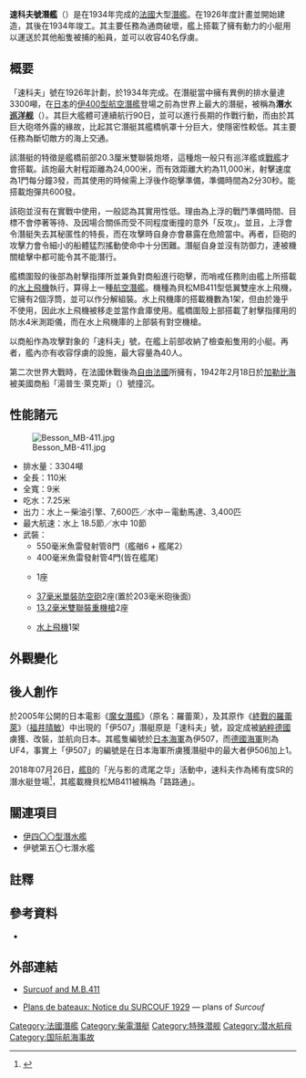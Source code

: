 {{noteTA
|G1=Shipname
|T=zh-cn:絮库夫号潜艇;zh-hant:速科夫號潛艦;
|1=zh-cn:絮库夫;zh-hant:速科夫;
}}
{{軍艦模板
|圖片= [[File:Surcouf_FRA.jpg|300px]]
|照片說明= 1935年的速科夫
|圖片2= 
|照片說明2= 
|名稱= 速科夫 [[File:Civil_and_Naval_Ensign_of_France.svg|30px]] [[File:Naval_Jack_of_Free_France.svg|30px]]<br />{{lang|fr|Surcouf}}
|名稱2= 
|艦種= [[潛艦|潛艦]]
|艦級= 
|製造=
|下訂= 1927年12月
|動工= 
|下水= 1929年10月18日
|服役= 1934年5月9日
|退役= 
|結局= 1942年2月18日沉沒
|除籍= 1943年12月6日
|狀態=
|排水= 3250噸（水上）<br />4304噸（水中）
|標準= 
|基準= 
|滿載= 
|長度= 110米
|闊度= 9米
|吃水= 7.25米
|飛行= 
|極速= 18.5節（水上）<br />10節（水中）
|鍋爐=
|引擎= 蘇爾壽<!--->Sulzer<--->柴油引擎（水上、2座2軸）<br />電動馬達（水中）
|出力= 7,600匹（水上）<br />3,400匹（水中）
|續航= 水上：10,000浬（10節）<br />水上：6,800浬（13.5節）<br />水中：70浬（4.5節）<br />水中：60浬（5節）
|潛行= 80米
|乘員= 8+110人
|裝甲= 
|艦載機= 貝松MB411水上飛機1架
|裝備= 55厘米魚雷發射管8門<br />（艦艏4 + 艦尾4）<br />40厘米魚雷發射管4門<br />20.3厘米雙聯裝炮1座<br />37毫米3聯裝機關炮2座<br />13.2毫米雙聯裝機關槍2座
|其它=
}}
'''速科夫號潛艦'''（'''{{lang|fr|Surcouf}}'''）是在1934年完成的[[法國|法國]]大型[[潛艦|潛艦]]。在1926年度計畫並開始建造，其後在1934年竣工。其主要任務為通商破壞，艦上搭載了擁有動力的小艇用以運送於其他船隻被捕的船員，並可以收容40名俘虜。

== 概要 ==
「速科夫」號在1926年計劃，於1934年完成。在潛艇當中擁有異例的排水量達3300噸，在[[日本|日本]]的[[伊四〇〇型潛艦|伊400型]][[航空潛艦|航空潛艦]]登場之前為世界上最大的潛艇，被稱為'''潛水[[巡洋舰|巡洋舰]]'''（'''{{lang|en|underwater cruiser}}'''）。其巨大艦體可連續航行90日，並可以進行長期的作戰行動，而由於其巨大砲塔外露的緣故，比起其它潛艇其艦橋帆罩十分巨大，使隱密性較低。其主要任務為斷切敵方的海上交通。

該潛艇的特徵是艦橋前部20.3厘米雙聯裝炮塔，這種炮一般只有巡洋艦或[[戰艦|戰艦]]才會搭載。該炮最大射程距離為24,000米，而有效距離大約為11,000米，射擊速度為1門每分鐘3發，而其使用的時候需上浮後作砲擊準備，準備時間為2分30秒。能搭載炮彈共600發。

該砲並沒有在實戰中使用，一般認為其實用性低。理由為上浮的戰鬥準備時間、目標不會停著等待、及因場合關係而受不同程度衝撞的意外「反攻」。並且，上浮會令潛艇失去其秘匿性的特長，而在攻擊時自身亦會暴露在危險當中。再者，巨砲的攻擊力會令細小的船體猛烈搖動使命中十分困難。潛艇自身並沒有防御力，連被機關槍擊中都可能令其不能潛行。

艦橋圍殼的後部為射擊指揮所並兼負對商船進行砲擊，而哨戒任務則由艦上所搭載的[[水上飛機|水上飛機]]執行，算得上一種[[航空潛艦|航空潛艦]]。機種為貝松MB411型低翼雙座水上飛機，它擁有2個浮筒，並可以作分解組裝。水上飛機庫的搭載機數為1架，但由於幾乎不使用，因此水上飛機被移走並當作倉庫使用。艦橋圍殼上部搭載了射擊指揮用的防水4米測距儀，而在水上飛機庫的上部裝有對空機槍。

以商船作為攻擊對象的「速科夫」號，在艦上前部收納了檢查船隻用的小艇。再者，艦內亦有收容俘虜的設施，最大容量為40人。

第二次世界大戰時，在法國休戰後為[[自由法國|自由法國]]所擁有，1942年2月18日於[[加勒比海|加勒比海]]被美國商船「湯普生·萊克斯」（{{lang|en|Thompson Lykes}}）號撞沉。

== 性能諸元 ==
[[File:Besson_MB-411.jpg|thumb]]
* 排水量：3304噸
* 全長：110米
* 全寬：9米
* 吃水：7.25米
* 出力：水上－柴油引擎、7,600匹／水中－電動馬達、3,400匹
* 最大航速：水上 18.5節／水中 10節
* 武裝：
** 550毫米魚雷發射管8門（艦艏6 + 艦尾2）
** 400毫米魚雷發射管4門(皆在艦尾)
** {{tsl|en|203mm/50 Modèle 1924 gun|203毫米雙聯裝砲}}1座
** [[37公釐1925年型高射砲|37毫米單裝防空砲]]2座(置於203毫米砲後面)
** [[哈奇開斯M1929重機槍|13.2毫米雙聯裝重機槍]]2座
** {{tsl|en|Besson MB.411|貝松MB411水上飛機|貝松MB411}}[[水上飛機|水上飛機]]1架



==外觀變化==
{{Gallery
|title=速科夫的各種版本
|width=250
|height=120
|lines=4
|align=center
|File:Surcouf-outlines-1932.svg|初始配置(1932)
|File:Surcouf-outlines-1934.svg|1934年改造，塗上[[普魯士藍|普魯士藍]][[軍事偽裝|迷彩]]。
|File:Surcouf-outlines-1938.svg|1938年改造，拆除[[無線電|無線電]]桅杆，並更新指揮塔。
|File:Surcouf-outlines-1940.svg|1940年改造，塗上兩種灰色油漆，並增加識別號"I7P"。
}}

== 後人創作 ==
於2005年公開的日本電影《[[魔女潛艦|魔女潛艦]]》（原名：羅蕾萊），及其原作《[[終戰的羅蕾萊|終戰的羅蕾萊]]》（[[福井晴敏|福井晴敏]]）中出現的「伊507」潛艇原是「速科夫」號，設定成被[[納粹德國|納粹德國]]虜獲、改裝，並航向日本。其艦隻編號於[[大日本帝國海軍|日本海軍]]為伊507，而[[納粹德國海軍|德國海軍]]則為UF4，事實上「伊507」的編號是在日本海軍所虜獲潛艇中的最大者伊506加上1。　

2018年07月26日，[[碧藍航線|艦B]]的「光与影的鸢尾之华」活動中，速科夫作為稀有度SR的潛水艇登場<ref>{{cite web |title=絮库夫 |url=https://wiki.biligame.com/blhx/%E7%B5%AE%E5%BA%93%E5%A4%AB |website=碧藍航線海事局}}</ref>，其艦載機貝松MB411被稱為「路路通」。

== 關連項目 ==
* [[伊四〇〇型潛水艦|伊四〇〇型潛水艦]]
* 伊號第五〇七潛水艦

== 註釋 ==
{{reflist}}

== 參考資料 ==
* {{ja}}{{lang|ja|[http://www.hkr.ne.jp/~igyou/mai/foreign/sufurusu/sufukufu.htm フランス海軍潜水艦　スルクフ　解説]}}

== 外部連結 ==
* {{en}}[http://www.ahoy.tk-jk.net/macslog/FrenchSubmarineSurcoufthe.html Surcuof and M.B.411] {{Wayback|url=http://www.ahoy.tk-jk.net/macslog/FrenchSubmarineSurcoufthe.html |date=20070820115056 }}
* {{fr}}[https://web.archive.org/web/20071229090229/http://www.servicehistorique.sga.defense.gouv.fr/02fonds-collections/banquedocuments/planbato/planbato/fichebato/fichbato.php?id=472 Plans de bateaux: Notice du SURCOUF 1929] — plans of ''Surcouf''


{{二戰法國海軍艦船}}

[[Category:法國潛艦|Category:法國潛艦]]
[[Category:柴電潛艇|Category:柴電潛艇]]
[[Category:特殊潜舰|Category:特殊潜舰]]
[[Category:潜水航母|Category:潜水航母]]
[[Category:国际航海事故|Category:国际航海事故]]